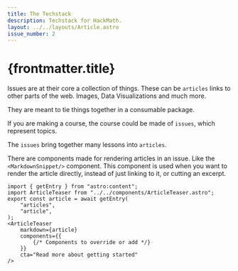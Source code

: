```yaml
---
title: The Techstack
description: Techstack for HackMath.
layout: ../../layouts/Article.astro
issue_number: 2
---
```


# {frontmatter.title}

Issues are at their core a collection of things. These can be `articles` links to other parts of the web. Images, Data Visualizations and much more.

They are meant to tie things together in a consumable package.

If you are making a course, the course could be made of `issues`, which represent topics.

The `issues` bring together many lessons into `articles`.

There are components made for rendering articles in an issue. Like the `<MarkdownSnippet/>` component.
This component is used when you want to render the article directly, instead of just linking to it, or cutting an excerpt.

```mdx
import { getEntry } from "astro:content";
import ArticleTeaser from "../../components/ArticleTeaser.astro";
export const article = await getEntry(
    "articles",
    "article",
);
<ArticleTeaser
    markdown={article}
    components={{    
        {/* Components to override or add */}
    }}
    cta="Read more about getting started"    
/>
```
